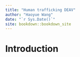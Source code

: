```yaml
--- 
title: "Human trafficking DEAV"
author: "Haoyue Wang"
date: "`r Sys.Date()`"
site: bookdown::bookdown_site
---
```


# Introduction

